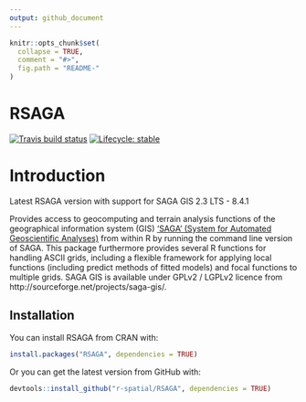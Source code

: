 ```yaml
---
output: github_document
---
```


<!-- README.md is generated from README.Rmd. Please edit that file -->

```r
knitr::opts_chunk$set(
  collapse = TRUE,
  comment = "#>",
  fig.path = "README-"
)
```

# RSAGA

<!-- badges: start -->
[![Travis build status](https://travis-ci.org/r-spatial/RSAGA.svg?branch=master)](https://travis-ci.org/r-spatial/RSAGA)
[![Lifecycle: stable](https://img.shields.io/badge/lifecycle-stable-brightgreen.svg)](https://lifecycle.r-lib.org/articles/stages.html#stable)
<!-- badges: end -->

# Introduction

Latest RSAGA version with support for SAGA GIS 2.3 LTS - 8.4.1

Provides access to geocomputing and terrain analysis
functions of the geographical information system (GIS) ['SAGA' (System for
Automated Geoscientific Analyses)](http://saga-gis.org/en/index.html) from within R by running the command 
line version of SAGA. This package furthermore provides several R functions
for handling ASCII grids, including a flexible framework for applying local
functions (including predict methods of fitted models) and focal functions to
multiple grids. SAGA GIS is available under GPLv2 / LGPLv2 licence from
http://sourceforge.net/projects/saga-gis/.

## Installation

You can install RSAGA from CRAN with:

```r
install.packages("RSAGA", dependencies = TRUE)
```

Or you can get the latest version from GitHub with:

```r
devtools::install_github("r-spatial/RSAGA", dependencies = TRUE)
```
